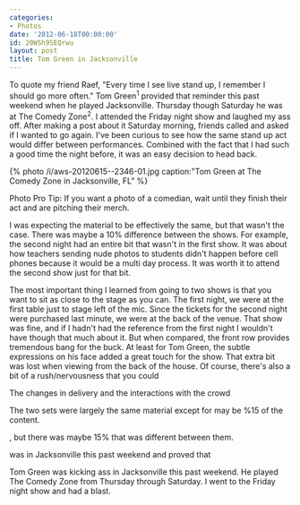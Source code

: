 ```yaml
---
categories:
- Photos
date: '2012-06-18T00:00:00'
id: 20WSh9SEQrwu
layout: post
title: Tom Green in Jacksonville
---
```


To quote my friend Raef, "Every time I see live stand up, I remember I should go more often." Tom Green<sup>1</sup> provided that reminder this past weekend when he played Jacksonville. Thursday though Saturday he was at The Comedy Zone<sup>2</sup>. I attended the Friday night show and laughed my ass off. After making a post about it Saturday morning, friends called and asked if I wanted to go again. I've been curious to see how the same stand up act would differ between performances. Combined with the fact that I had such a good time the night before, it was an easy decision to head back. 

{% photo /i/aws-20120615--2346-01.jpg caption:"Tom Green at The Comedy Zone in Jacksonville, FL" %}

<div class="caption">Photo Pro Tip: If you want a photo of a comedian, wait until they finish their act and are pitching their merch. </div>

I was expecting the material to be effectively the same, but that wasn't the case. There was maybe a 10% difference between the shows. For example, the second night had an entire bit that wasn't in the first show. It was about how teachers sending nude photos to students didn't happen before cell phones because it would be a multi day process. It was worth it to attend the second show just for that bit. 

The most important thing I learned from going to two shows is that you want to sit as close to the stage as you can. The first night, we were at the first table just to stage left of the mic. Since the tickets for the second night were purchased last minute, we were at the back of the venue. That show was fine, and if I hadn't had the reference from the first night I wouldn't have though that much about it. But when compared, the front row provides tremendous bang for the buck. At least for Tom Green, the subtle expressions on his face added a great touch for the show. That extra bit was lost when viewing from the back of the house. Of course, there's also a bit of a rush/nervousness that you could














The changes in delivery and the interactions with the crowd







The two sets were largely the same material except for may be %15 of the content. 

, but there was maybe 15% that was different between them. 





 



 was in Jacksonville this past weekend and proved that



Tom Green was kicking ass in Jacksonville this past weekend. He played The Comedy Zone from Thursday through Saturday. I went to the Friday night show and had a blast.